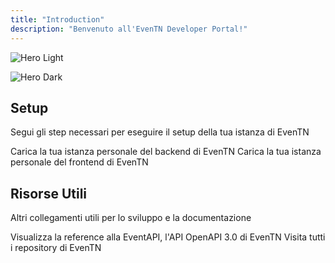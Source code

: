 ```yaml
---
title: "Introduction"
description: "Benvenuto all'EvenTN Developer Portal!"
---
```


<img
  className="block dark:hidden"
  src="/images/docs-light.svg"
  alt="Hero Light"
/>

<img
  className="hidden dark:block"
  src="/images/docs-dark.svg"
  alt="Hero Dark"
/>

## Setup

Segui gli step necessari per eseguire il setup della tua istanza di EvenTN

<CardGroup cols={2}>
  <Card title="Backend" icon="code" href="https://eventn.mintlify.app/backend">
    Carica la tua istanza personale del backend di EvenTN
  </Card>
  <Card title="Frontend" icon="image" href="https://eventn.mintlify.app/frontend">
    Carica la tua istanza personale del frontend di EvenTN
  </Card>
</CardGroup>

## Risorse Utili

Altri collegamenti utili per lo sviluppo e la documentazione

<CardGroup cols={1}>
  <Card title="Reference API" icon="code" href="https://eventn.mintlify.app/api-reference/introduction">
    Visualizza la reference alla EventAPI, l'API OpenAPI 3.0 di EvenTN
  </Card>
  <Card title="Organizzazione" icon="github" href="https://github.com/T06-EvenTN">
    Visita tutti i repository di EvenTN
  </Card>
</CardGroup>
